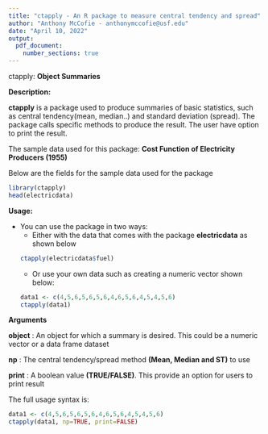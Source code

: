 ```yaml
---
title: "ctapply - An R package to measure central tendency and spread"
author: "Anthony McCofie - anthonymccofie@usf.edu"
date: "April 10, 2022"
output:
  pdf_document: 
    number_sections: true
---
```


ctapply: **Object Summaries**

**Description:**

**ctapply** is a package used to produce summaries of basic statistics, such as central tendency(mean, median..) and standard deviation (spread). 
The package calls specific methods to produce the result.  The user have option to print the result.


The sample data used for this package: **Cost Function of Electricity Producers (1955)**

Below are the fields for the sample data used for the package
```r
library(ctapply)
head(electricdata)
```

**Usage:**

* You can use the package in two ways:
  + Either with the data that comes with the package **electricdata** as shown below  
  ```r
  ctapply(electricdata$fuel)
  ```
  + Or use your own data such as creating a numeric vector shown below:
  ```r
  data1 <- c(4,5,6,5,6,5,6,4,6,5,6,4,5,4,5,6)
  ctapply(data1)
  ```
\newpage

**Arguments**

**object**    : An object for which a summary is desired. This could be a numeric vector or a data frame dataset

**np**        : The central tendency/spread method **(Mean, Median and ST)** to use

**print**     : A boolean value **(TRUE/FALSE)**.  This provide an option for users to print result

\vspace{6pt}
The full usage syntax is:
```r
data1 <- c(4,5,6,5,6,5,6,4,6,5,6,4,5,4,5,6)
ctapply(data1, np=TRUE, print=FALSE)
```




